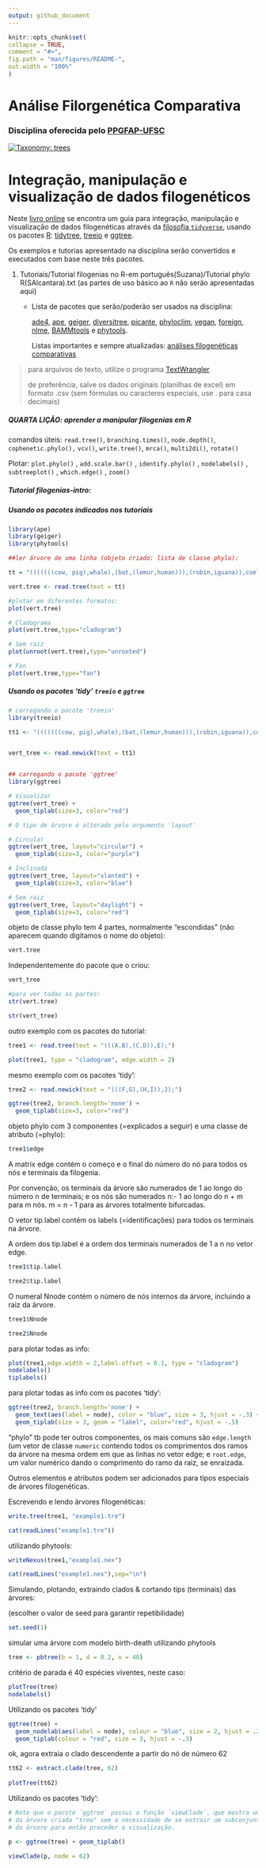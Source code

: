 ```yaml
---
output: github_document
---
```


<!-- README.md is generated from README.Rmd. Please edit that file -->

```r
knitr::opts_chunk$set(
collapse = TRUE,
comment = "#>",
fig.path = "man/figures/README-",
out.width = "100%"
)
```

# Análise Filorgenética Comparativa

### Disciplina oferecida pelo [PPGFAP-UFSC](https://ppgfap.posgrad.ufsc.br/)

<!-- badges: start -->

[![Taxonomy: trees](https://img.shields.io/badge/taxonomy-trees-green.svg)](https://yulab-smu.top/treedata-book/chapter1.html#pc)

<!-- badges: end -->

# Integração, manipulação e visualização de dados filogenéticos

Neste [livro online](https://yulab-smu.top/treedata-book/index.html) se encontra um guia para integração, manipulação e visualização de dados filogenéticas através da [filosofia `tidyverse`](https://tidyverse.tidyverse.org/articles/manifesto.html), usando os pacotes [R](https://www.r-project.org): [tidytree](https://CRAN.R-project.org/package=tidytree), [treeio](https://doi.org/10.1093/molbev/msz240) e [ggtree](https://doi.org/10.1111/2041-210X.12628).

Os exemplos e tutorias apresentado na disciplina serão convertidos e executados com base neste três pacotes.

1.  Tutoriais/Tutorial filogenias no R-em português(Suzana)/Tutorial phylo R(SAlcantara).txt (as partes de uso básico ao `R` não serão apresentadas aqui)

    -   Lista de pacotes que serão/poderão ser usados na disciplina:

        [ade4](https://cran.r-project.org/web/packages/ade4/index.html "ade4"), [ape](https://cran.r-project.org/web/packages/ape/index.html), [geiger](https://cran.r-project.org/web/packages/geiger/index.html), [diversitree](https://cran.r-project.org/web/packages/diversitree/index.html), [picante](https://cran.r-project.org/web/packages/picante/index.html), [phyloclim](https://cran.r-project.org/web/packages/phyloclim/index.html), [vegan](https://CRAN.R-project.org/package=vegan), [foreign](https://CRAN.R-project.org/package=foreign), [nlme](https://CRAN.R-project.org/package=nlme), [BAMMtools](https://cran.r-project.org/web/packages/BAMMtools/index.html) e [phytools](https://cran.r-project.org/web/packages/phytools/index.html).

        Listas importantes e sempre atualizadas: [análises filogenéticas comparativas](https://cran.r-project.org/web/views/Phylogenetics.html)

> para arquivos de texto, utilize o programa [TextWrangler](https://www.techtudo.com.br/tudo-sobre/textwrangler.html)
>
> de preferência, salve os dados originais (planilhas de excel) em formato .csv (sem fórmulas ou caracteres especiais, use . para casa decimais)

##### QUARTA LIÇÃO: aprender a manipular filogenias em R

comandos úteis: `read.tree()`, `branching.times()`, `node.depth()`, `cophenetic.phylo(),` `vcv()`, `write.tree()`, `mrca()`, `multi2di()`, `rotate()`

Plotar: `plot.phylo()` , `add.scale.bar()` , `identify.phylo()` , `nodelabels()` , `subtreeplot()` , `which.edge()` , `zoom()`

##### Tutorial filogenias-intro:

##### Usando os pacotes indicados nos tutoriais

```r

library(ape)
library(geiger)
library(phytools)

##ler árvore de uma linha (objeto criado: lista de classe phylo):

tt = "(((((((cow, pig),whale),(bat,(lemur,human))),(robin,iguana)),coelacanth),gold_fish),shark);"

vert.tree <- read.tree(text = tt)

#plotar em diferentes formatos:
plot(vert.tree)

# Cladograma
plot(vert.tree,type="cladogram")

# Sem raiz
plot(unroot(vert.tree),type="unrooted")

# Fan
plot(vert.tree,type="fan")
```

##### Usando os pacotes 'tidy' `treeio` e `ggtree`

```r
# carregando o pacote 'treeio'
library(treeio)

tt1 <- "(((((((cow, pig),whale),(bat,(lemur,human))),(robin,iguana)),coelacanth),gold_fish),shark);"


vert_tree <- read.newick(text = tt1)


## carregando o pacote 'ggtree'
library(ggtree)

# Visualizar
ggtree(vert_tree) + 
  geom_tiplab(size=3, color="red")

# O tipo de árvore é alterado pelo argumento 'layout'

# Circular
ggtree(vert_tree, layout="circular") + 
  geom_tiplab(size=3, color="purple")

# Inclinada
ggtree(vert_tree, layout="slanted") + 
  geom_tiplab(size=3, color="blue")

# Sem raiz
ggtree(vert_tree, layout="daylight") + 
  geom_tiplab(size=3, color="red")

```

objeto de classe phylo tem 4 partes, normalmente "escondidas" (não aparecem quando digitamos o nome do objeto):

```r
vert.tree
```

Independentemente do pacote que o criou:

```r
vert_tree
```

```r
#para ver todas as partes:
str(vert.tree)

str(vert_tree)
```

outro exemplo com os pacotes do tutorial:

```r
tree1 <- read.tree(text = "(((A,B),(C,D)),E);")

plot(tree1, type = "cladogram", edge.width = 2)
```

mesmo exemplo com os pacotes 'tidy':

```r
tree2 <- read.newick(text = "(((F,G),(H,I)),J);")

ggtree(tree2, branch.length='none') +
  geom_tiplab(size=3, color="red")
```

objeto phylo com 3 componentes (=explicados a seguir) e uma classe de atributo (=phylo):

```r
tree1$edge
```

A matrix edge contém o começo e o final do número do nó para todos os nós e terminais da filogenia.

Por convenção, os terminais da árvore são numerados de 1 ao longo do número n de terminais; e os nós são numerados n:- 1 ao longo do n + m para m nós. m = n - 1 para as árvores totalmente bifurcadas.

O vetor tip.label contém os labels (=identificações) para todos os terminais na árvore.

A ordem dos tip.label é a ordem dos terminais numerados de 1 a n no vetor edge.

```r
tree1$tip.label

tree2$tip.label
```

O numeral Nnode contém o número de nós internos da árvore, incluindo a raiz da árvore.

```r
tree1$Nnode

tree2$Nnode
```

para plotar todas as info:

```r
plot(tree1,edge.width = 2,label.offset = 0.1, type = "cladogram")
nodelabels()
tiplabels()
```

para plotar todas as info com os pacotes 'tidy':

```r
ggtree(tree2, branch.length='none') +
  geom_text(aes(label = node), color = "blue", size = 3, hjust = -.3) +
  geom_tiplab(size = 3, geom = "label", color="red", hjust = -.5)

```

"phylo" tb pode ter outros componentes, os mais comuns são `edge.length` (um vetor de classe `numeric` contendo todos os comprimentos dos ramos da árvore na mesma ordem em que as linhas no vetor edge; e `root.edge`, um valor numérico dando o comprimento do ramo da raiz, se enraizada.

Outros elementos e atributos podem ser adicionados para tipos especiais de árvores filogenéticas.

Escrevendo e lendo árvores filogenéticas:

```r
write.tree(tree1, "example1.tre")

cat(readLines("example1.tre"))
```

utilizando phytools:

```r
writeNexus(tree1,"example1.nex")

cat(readLines("example1.nex"),sep="\n")
```

Simulando, plotando, extraindo clados & cortando tips (terminais) das árvores:

(escolher o valor de seed para garantir repetibilidade)

```r
set.seed(1)
```

simular uma árvore com modelo birth-death utilizando phytools

```r
tree <- pbtree(b = 1, d = 0.2, n = 40)
```

critério de parada é 40 espécies viventes, neste caso:

```r
plotTree(tree)
nodelabels()
```

Utilizando os pacotes 'tidy'

```r
ggtree(tree) +
  geom_nodelab(aes(label = node), colour = "blue", size = 2, hjust = .2) +
  geom_tiplab(colour = "red", size = 3, hjust = -.3)
```

ok, agora extraia o clado descendente a partir do nó de número 62

```r
tt62 <- extract.clade(tree, 62)
 
plotTree(tt62)
```

Utilizando os pacotes 'tidy':

```r
# Note que o pacote `ggtree` possui a função `viewClade`, que mostra um clado
# da árvore criada "tree" sem a necessidade de se extrair um subconjunto (tt62)
# da árvore para então proceder a visualização. 

p <- ggtree(tree) + geom_tiplab()

viewClade(p, node = 62)
```
